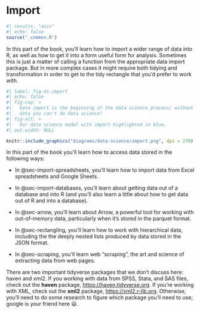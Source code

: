 # Import {#sec-import .unnumbered}

```r
#| results: "asis"
#| echo: false
source("_common.R")
```

In this part of the book, you'll learn how to import a wider range of data into R, as well as how to get it into a form useful form for analysis.
Sometimes this is just a matter of calling a function from the appropriate data import package.
But in more complex cases it might require both tidying and transformation in order to get to the tidy rectangle that you'd prefer to work with.

```r
#| label: fig-ds-import
#| echo: false
#| fig-cap: >
#|   Data import is the beginning of the data science process; without
#|   data you can't do data science!
#| fig-alt: >
#|   Our data science model with import highlighted in blue.
#| out.width: NULL

knitr::include_graphics("diagrams/data-science/import.png", dpi = 270)
```

In this part of the book you'll learn how to access data stored in the following ways:

-   In @sec-import-spreadsheets, you'll learn how to import data from Excel spreadsheets and Google Sheets.

-   In @sec-import-databases, you'll learn about getting data out of a database and into R (and you'll also learn a little about how to get data out of R and into a database).

-   In @sec-arrow, you'll learn about Arrow, a powerful tool for working with out-of-memory data, particularly when it's stored in the parquet format.

-   In @sec-rectangling, you'll learn how to work with hierarchical data, including the the deeply nested lists produced by data stored in the JSON format.

-   In @sec-scraping, you'll learn web "scraping", the art and science of extracting data from web pages.

There are two important tidyverse packages that we don't discuss here: haven and xml2.
If you working with data from SPSS, Stata, and SAS files, check out the **haven** package, <https://haven.tidyverse.org>.
If you're working with XML, check out the **xml2** package, <https://xml2.r-lib.org>.
Otherwise, you'll need to do some research to figure which package you'll need to use; google is your friend here 😃.
